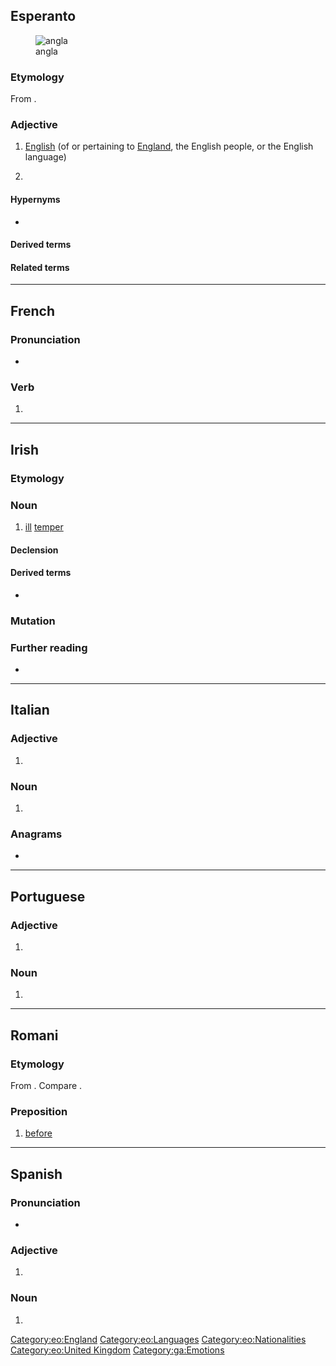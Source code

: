 {{also|Angla|anglá|angļa}}
==Esperanto==
[[Image:Flag of England.svg|thumb|angla {{l|eo|flago}}]]

===Etymology===
From {{af|eo|anglo|t1=an English person|-a}}.

===Adjective===
{{eo-head}}

# [[English]] (of or pertaining to [[England]], the English people, or the English language)
# {{qualifier|la angla}} {{clipping of|[[la]] [[angla lingvo]]||the English language|lang=eo}}

====Hypernyms====
* {{l|eo|brita|t=[[British]]}}

====Derived terms====
{{der3
|eo|{{l|eo|angla lingvo|t=English language}}
|{{l|eo|anglalingvano}}, {{l|eo|anglaparolanto|t=an English speaker, Anglophone}}
|{{l|eo|anglaparola}}, {{l|eo|anglaparolanta|t=English-speaking}}
}}

====Related terms====
{{rel3
|eo|{{l|eo|angle|pos=adv|t=in English}}
|{{l|eo|angligi|t=to translate into English; to anglicize}}
|{{l|eo|Anglio|t=England}}
|{{l|eo|anglismo|t=anglicism}}
|{{l|eo|elangligi|t=to translate from English into Esperanto}}
}}

{{eo GCSE|4}}

[[Category:eo:England]]
[[Category:eo:Languages]]
[[Category:eo:Nationalities]]
[[Category:eo:United Kingdom]]

----

==French==

===Pronunciation===
* {{homophones|anglas|anglât|lang=fr}}

===Verb===
{{head|fr|verb form}}

# {{inflection of|angler||3|s|[[past historic]]|lang=fr}}

----

==Irish==

===Etymology===
{{rfe|lang=ga}}

===Noun===
{{ga-noun|m|~|-}}

# [[ill]] [[temper]]

====Declension====
{{ga-decl-m3-nopl|a|ngla}}

====Derived terms====
* {{l|ga|anglán|g=m|t=ill-tempered, quarrelsome, person}}

===Mutation===
{{ga-mut}}

===Further reading===
* {{R:ga:Ó Dónaill}}

[[Category:ga:Emotions]]

----

==Italian==

===Adjective===
{{head|it|adjective form|g=f-s}}

# {{it-adj form of|anglo|f|sg}}

===Noun===
{{it-noun|f|m=anglo}}

# {{feminine noun of|anglo|lang=it}}

===Anagrams===
* {{anagrams|it|lagna}}

----

==Portuguese==

===Adjective===
{{head|pt|adjective form|g=f-s}}

# {{pt-adj form of|anglo|f|sg}}

===Noun===
{{head|pt|noun form|g=f-s}}

# {{pt-noun form of|anglo|f|sg}}

----

==Romani==

===Etymology===
From {{der|rom|sa|अग्र|t=ahead, before, in front}}. Compare {{cog|hi|आगे|t=ahead}}.

===Preposition===
{{head|rom|preposition}}

# [[before]]

----

==Spanish==

===Pronunciation===
* {{es-IPA}}

===Adjective===
{{head|es|adjective form|g=f-s}}

# {{es-adj form of|anglo|f|sg}}

===Noun===
{{es-noun|f|m=anglo}}

# {{feminine noun of|anglo|lang=es}}